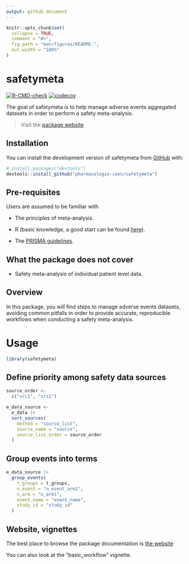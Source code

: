```yaml
---
output: github_document
---
```


<!-- README.md is generated from README.Rmd. Please edit that file -->

```r
knitr::opts_chunk$set(
  collapse = TRUE,
  comment = "#>",
  fig.path = "man/figures/README-",
  out.width = "100%"
)
```

# safetymeta

<!-- badges: start -->
[![R-CMD-check](https://github.com/pharmacologie-caen/safetymeta/actions/workflows/R-CMD-check.yaml/badge.svg)](https://github.com/pharmacologie-caen/safetymeta/actions/workflows/R-CMD-check.yaml)
[![codecov](https://codecov.io/gh/pharmacologie-caen/safetymeta/graph/badge.svg?token=5BCy4WfqJa)](https://codecov.io/gh/pharmacologie-caen/safetymeta)
<!-- badges: end -->

The goal of safetymeta is to help manage adverse events aggregated datasets in order to perform
a safety meta-analysis.

> Visit the [package website](https://pharmacologie-caen.github.io/safetymeta/)

## Installation

You can install the development version of safetymeta from [GitHub](https://github.com/) with:

``` r
# install.packages("devtools")
devtools::install_github("pharmacologie-caen/safetymeta")
```

## Pre-requisites

Users are assumed to be familiar with

-    The principles of meta-analysis.

-    R (basic knowledge, a good start can be found [here](https://r4ds.hadley.nz/)).

-    The [PRISMA guidelines](https://www.prisma-statement.org/).

## What the package does not cover

-    Safety meta-analysis of individual patient level data.

## Overview

In this package, you will find steps to manage adverse events datasets,
avoiding common pitfalls in order to provide accurate, reproducible workflows
when conducting a safety meta-analysis.

# Usage

```r
library(safetymeta)
```

## Define priority among safety data sources

```r
source_order <- 
  c("src1", "src2")

e_data_source <-
  e_data |> 
  sort_sources(
    method = "source_list",
    source_name = "source",
    source_list_order = source_order
  )
```

## Group events into terms

```r
e_data_source |> 
  group_events(
    t_groups = t_groups,
    n_event = "n_event_arm1",
    n_arm = "n_arm1",
    event_name = "event_name",
    study_id = "study_id"
  )
```


## Website, vignettes

The best place to browse the package documentation is
[the website](https://pharmacologie-caen.github.io/safetymeta/)

You can also look at the "basic_workflow" vignette.
